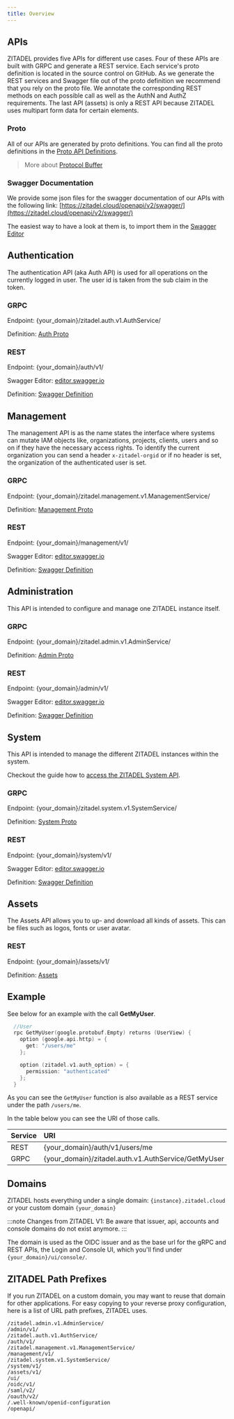 ```yaml
---
title: Overview
---
```



## APIs

ZITADEL provides five APIs for different use cases. Four of these APIs are built with GRPC and generate a REST service.
Each service's proto definition is located in the source control on GitHub.
As we generate the REST services and Swagger file out of the proto definition we recommend that you rely on the proto file.
We annotate the corresponding REST methods on each possible call as well as the AuthN and AuthZ requirements.
The last API (assets) is only a REST API because ZITADEL uses multipart form data for certain elements.

### Proto

All of our APIs are generated by proto definitions. You can find all the proto definitions in the [Proto API Definitions](proto/auth).

> More about [Protocol Buffer](https://developers.google.com/protocol-buffers)

### Swagger Documentation

We provide some json files for the swagger documentation of our APIs with the following link: [https://zitadel.cloud/openapi/v2/swagger/](https://zitadel.cloud/openapi/v2/swagger/)

The easiest way to have a look at them is, to import them in the [Swagger Editor](https://editor.swagger.io/)

<ApiCard title="Authentication" type="AUTH">
<Column>
<div>

## Authentication

The authentication API (aka Auth API) is used for all operations on the currently logged in user. The user id is taken from the sub claim in the token.

</div>
<div class="apicard-right">

### GRPC

Endpoint:
{your_domain}/zitadel.auth.v1.AuthService/

Definition:
[Auth Proto](/docs/apis/proto/auth)

### REST

Endpoint:
{your_domain}/auth/v1/

Swagger Editor:
[editor.swagger.io](https://editor.swagger.io/?url=https://zitadel.cloud/openapi/v2/swagger/auth.swagger.json)

Definition:
[Swagger Definition](https://zitadel.cloud/openapi/v2/swagger/auth.swagger.json)

</div>
</Column>
</ApiCard>

<ApiCard title="Management" type="MGMT">
<Column>

<div>

## Management

The management API is as the name states the interface where systems can mutate IAM objects like, organizations, projects, clients, users and so on if they have the necessary access rights.
To identify the current organization you can send a header `x-zitadel-orgid` or if no header is set, the organization of the authenticated user is set.

</div>
<div class="apicard-right">

### GRPC

Endpoint:
{your_domain}/zitadel.management.v1.ManagementService/

Definition:
[Management Proto](/docs/apis/proto/management)

### REST

Endpoint:
{your_domain}/management/v1/

Swagger Editor:
[editor.swagger.io](https://editor.swagger.io/?url=https://zitadel.cloud/openapi/v2/swagger/management.swagger.json)

Definition:
[Swagger Definition](https://zitadel.cloud/openapi/v2/swagger/management.swagger.json)

</div>
</Column>
</ApiCard>

<ApiCard title="Administration" type="ADMIN">
<Column>
<div>

## Administration

This API is intended to configure and manage one ZITADEL instance itself.

</div>
<div class="apicard-right">

### GRPC

Endpoint:
{your_domain}/zitadel.admin.v1.AdminService/

Definition:
[Admin Proto](/docs/apis/proto/admin)

### REST

Endpoint:
{your_domain}/admin/v1/

Swagger Editor:
[editor.swagger.io](https://editor.swagger.io/?url=https://zitadel.cloud/openapi/v2/swagger/admin.swagger.json)

Definition:
[Swagger Definition](https://zitadel.cloud/openapi/v2/swagger/admin.swagger.json)

</div>
</Column>
</ApiCard>

<ApiCard title="Administration" type="SYSTEM">
<Column>
<div>

## System

This API is intended to manage the different ZITADEL instances within the system.

Checkout the guide how to [access the ZITADEL System API](/docs/guides/integrate/access-zitadel-system-api).

</div>
<div class="apicard-right">

### GRPC

Endpoint:
{your_domain}/zitadel.system.v1.SystemService/

Definition:
[System Proto](/docs/apis/proto/system)

### REST

Endpoint:
{your_domain}/system/v1/

Swagger Editor:
[editor.swagger.io](https://editor.swagger.io/?url=https://zitadel.cloud/openapi/v2/swagger/system.swagger.json)

Definition:
[Swagger Definition](https://zitadel.cloud/openapi/v2/swagger/system.swagger.json)

</div>
</Column>
</ApiCard>

<ApiCard title="Assets" type="ASSET">
<Column>
<div>

## Assets

The Assets API allows you to up- and download all kinds of assets. This can be files such as logos, fonts or user avatar.

</div>
<div>

### REST

Endpoint:
{your_domain}/assets/v1/

Definition:
[Assets](./assets/assets.md)

</div>
</Column>
</ApiCard>

## Example

See below for an example with the call **GetMyUser**.

```Go
  //User
  rpc GetMyUser(google.protobuf.Empty) returns (UserView) {
    option (google.api.http) = {
      get: "/users/me"
    };

    option (zitadel.v1.auth_option) = {
      permission: "authenticated"
    };
  }
```

As you can see the `GetMyUser` function is also available as a REST service under the path `/users/me`.

In the table below you can see the URI of those calls.

| Service | URI                                                                                                                                            |
| :------ | :--------------------------------------------------------------------------------------------------------------------------------------------- |
| REST    | {your_domain}/auth/v1/users/me                                               |
| GRPC    | {your_domain}/zitadel.auth.v1.AuthService/GetMyUser |

## Domains

ZITADEL hosts everything under a single domain: `{instance}.zitadel.cloud` or your custom domain `{your_domain}`

:::note
Changes from ZITADEL V1:
Be aware that issuer, api, accounts and console domains do not exist anymore.
:::

The domain is used as the OIDC issuer and as the base url for the gRPC and REST APIs, the Login and Console UI, which you'll find under `{your_domain}/ui/console/`.

## ZITADEL Path Prefixes

If you run ZITADEL on a custom domain, you may want to reuse that domain for other applications.
For easy copying to your reverse proxy configuration, here is a list of URL path prefixes, ZITADEL uses.

```
/zitadel.admin.v1.AdminService/
/admin/v1/
/zitadel.auth.v1.AuthService/
/auth/v1/
/zitadel.management.v1.ManagementService/
/management/v1/
/zitadel.system.v1.SystemService/
/system/v1/
/assets/v1/
/ui/
/oidc/v1/
/saml/v2/
/oauth/v2/
/.well-known/openid-configuration
/openapi/
```
